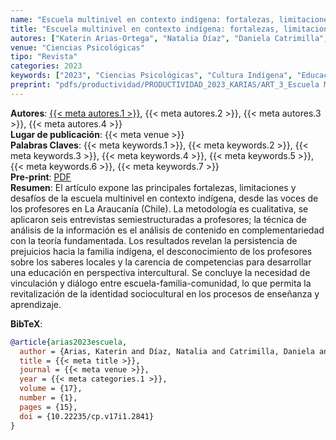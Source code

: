 ```yaml
---
name: "Escuela multinivel en contexto indígena: fortalezas, limitaciones y desafíos  desde la perspectiva de los profesores en La Araucanía"
title: "Escuela multinivel en contexto indígena: fortalezas, limitaciones y desafíos  desde la perspectiva de los profesores en La Araucanía"
autores: ["Katerin Arias-Ortega", "Natalia Díaz", "Daniela Catrimilla", "María Saldías"]
venue: "Ciencias Psicológicas" 
tipo: "Revista"
categories: 2023
keywords: ["2023", "Ciencias Psicológicas", "Cultura Indígena", "Educación Escolar", "Enseñanza y Aprendizaje", "Pueblos Indígenas y Tribales", "Educación Intercultural"]
preprint: "pdfs/productividad/PRODUCTIVIDAD_2023_KARIAS/ART_3_Escuela Multinivel_Arias_2023_SCOPUS.pdf"
---
```

**Autores**: [{{< meta autores.1 >}}](../members/current/Katerin Arias-Ortega.qmd), {{< meta autores.2 >}}, {{< meta autores.3 >}}, {{< meta autores.4 >}}     
**Lugar de publicación**: {{< meta venue >}}     
**Palabras Claves**: {{< meta keywords.1 >}}, {{< meta keywords.2 >}}, {{< meta keywords.3 >}}, {{< meta keywords.4 >}}, {{< meta keywords.5 >}}, {{< meta keywords.6 >}}, {{< meta keywords.7 >}}      
**Pre-print**: [PDF](../{{< meta preprint >}})    
**Resumen**: El artículo expone las principales fortalezas, limitaciones y desafíos de la escuela multinivel en contexto indígena, desde las voces de los profesores en La Araucanía (Chile). La metodología es cualitativa, se aplicaron seis entrevistas semiestructuradas a profesores; la técnica de análisis de la información es el análisis de contenido en complementariedad con la teoría fundamentada. Los resultados revelan la persistencia de prejuicios hacia la familia indígena, el desconocimiento de los profesores sobre los saberes locales y la carencia de competencias para desarrollar una educación en perspectiva intercultural. Se concluye la necesidad de vinculación y diálogo entre escuela-familia-comunidad, lo que permita la revitalización de la identidad sociocultural en los procesos de enseñanza y aprendizaje.


**BibTeX**:
```bibtex
@article{arias2023escuela,
  author = {Arias, Katerin and Díaz, Natalia and Catrimilla, Daniela and Saldías, María},
  title = {{< meta title >}},
  journal = {{< meta venue >}},
  year = {{< meta categories.1 >}},
  volume = {17},
  number = {1},
  pages = {15},
  doi = {10.22235/cp.v17i1.2841}
}
```
